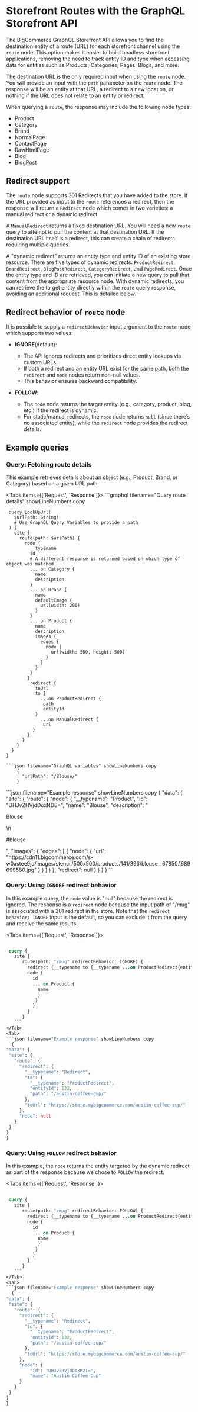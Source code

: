 # Storefront Routes with the GraphQL Storefront API

The BigCommerce GraphQL Storefront API allows you to find the destination entity of a route (URL) for each storefront channel using the `route` node. This option makes it easier to build headless storefront applications, removing the need to track entity ID and type when accessing data for entities such as Products, Categories, Pages, Blogs, and more.

The destination URL is the only required input when using the `route` node. You will provide an input with the `path` parameter on the `route` node. The response will be an entity at that URL, a redirect to a new location, or nothing if the URL does not relate to an entity or redirect.

When querying a `route`, the response may include the following node types:

* Product
* Category
* Brand
* NormalPage
* ContactPage
* RawHtmlPage
* Blog
* BlogPost

## Redirect support

The `route` node supports 301 Redirects that you have added to the store. If the URL provided as input to the `route` references a redirect, then the response will return a `Redirect` node which comes in two varieties: a manual redirect or a dynamic redirect.

A `ManualRedirect` returns a fixed destination URL. You will need a new `route` query to attempt to pull the content at that destination URL. If the destination URL itself is a redirect, this can create a chain of redirects requiring multiple queries.

A "dynamic redirect" returns an entity type and entity ID of an existing store resource. There are five types of dynamic redirects: `ProductRedirect`, `BrandRedirect`, `BlogPostRedirect`, `CategoryRedirect`, and `PageRedirect`. Once the entity type and ID are retrieved, you can initiate a new query to pull that content from the appropriate resource node. With dynamic redirects, you can retrieve the target entity directly within the `route` query response, avoiding an additional request. This is detailed below.

## Redirect behavior of `route` node

It is possible to supply a `redirectBehavior` input argument to the `route` node which supports two values:

* **IGNORE**(default): 

   * The API ignores redirects and prioritizes direct entity lookups via custom URLs. 
   * If both a redirect and an entity URL exist for the same path, both the `redirect` and `node` nodes return non-null values. 
   * This behavior ensures backward compatibility.

* **FOLLOW**: 

  * The `node` node returns the target entity (e.g., category, product, blog, etc.) if the redirect is dynamic. 
  * For static/manual redirects, the `node` node returns `null` (since there’s no associated entity), while the `redirect` node provides the redirect details.

## Example queries

### Query: Fetching route details

This example retrieves details about an object (e.g., Product, Brand, or Category) based on a given URL path.

<Tabs items={['Request', 'Response']}>
  <Tab>
    ```graphql filename="Query route details" showLineNumbers copy

     query LookUpUrl(
       $urlPath: String!
       # Use GraphQL Query Variables to provide a path
     ) {
       site {
         route(path: $urlPath) {
           node {
             __typename
             id
             # A different response is returned based on which type of object was matched
             ... on Category {
               name
               description
             }
             ... on Brand {
               name
               defaultImage {
                 url(width: 200)
               }
             }
             ... on Product {
               name
               description
               images {
                 edges {
                   node {
                     url(width: 500, height: 500)
                   }
                 }
               }
             }
            }
             redirect {
               toUrl
               to {
                 ...on ProductRedirect {
                  path
                  entityId
               }
                 ...on ManualRedirect {
                  url
              }
            }
          }
        }
      }
    }
```
```json filename="GraphQL variables" showLineNumbers copy 
    {
      "urlPath": "/Blouse/"
    }
```
  </Tab>
  <Tab>
    ```json filename="Example response" showLineNumbers copy
      {
  "data": {
    "site": {
      "route": {
        "node": {
          "__typename": "Product",
          "id": "UHJvZHVjdDoxNDE=",
          "name": "Blouse",
          "description": "<p>Blouse</p>\n<p>#blouse</p>",
          "images": {
            "edges": [
              {
                "node": {
                  "url": "https://cdn11.bigcommerce.com/s-w0astee9jo/images/stencil/500x500/products/141/396/blouse__67850.1689699580.jpg"
                }
              }
            ]
          }
        },
        "redirect": null
      }
    }
  }
}  
```
</Tab>
</Tabs>

### Query: Using `IGNORE` redirect behavior

In this example query, the `node` value is "null" because the redirect is ignored. The response is a `redirect` node because the input path of "/mug" is associated with a 301 redirect in the store. Note that the `redirect behavior: IGNORE` input is the default, so you can exclude it from the query and receive the same results.

<Tabs items={['Request', 'Response']}>
  <Tab>
   ```graphql filename="Query using IGNORE redirect behavior" showLineNumbers copy

    query {
      site {
         route(path: "/mug" redirectBehavior: IGNORE) {
           redirect {__typename to {__typename ...on ProductRedirect{entityId path}} toUrl} 
           node {
             id
             ... on Product {
               name
               }
              }
             }
           }
         }
      ```
</Tab>
  <Tab>
  ```json filename="Example response" showLineNumbers copy
     {
  "data": {
    "site": {
      "route": {
        "redirect": {
          "__typename": "Redirect",
          "to": {
            "__typename": "ProductRedirect",
            "entityId": 132,
            "path": "/austin-coffee-cup/"
          },
          "toUrl": "https://store.mybigcommerce.com/austin-coffee-cup/"
        },
        "node": null
      }
    }
  }
}
```
</Tab>
</Tabs>

### Query: Using `FOLLOW` redirect behavior

In this example, the `node` returns the entity targeted by the dynamic redirect as part of the response because we chose to `FOLLOW` the redirect.

<Tabs items={['Request', 'Response']}>
  <Tab>
   ```graphql filename="Query using FOLLOW redirect behavior" showLineNumbers copy

    query {
      site {
         route(path: "/mug" redirectBehavior: FOLLOW) {
           redirect {__typename to {__typename ...on ProductRedirect{entityId path}} toUrl} 
           node {
             id
             ... on Product {
               name
               }
              }
             }
           }
         }
      ```
</Tab>
  <Tab>
  ```json filename="Example response" showLineNumbers copy
     {
  "data": {
    "site": {
      "route": {
        "redirect": {
          "__typename": "Redirect",
          "to": {
            "__typename": "ProductRedirect",
            "entityId": 132,
            "path": "/austin-coffee-cup/"
          },
          "toUrl": "https://store.mybigcommerce.com/austin-coffee-cup/"
        },
        "node": {
            "id": "UHJvZHVjdDoxMzI=",
            "name": "Austin Coffee Cup"
        }
      }
    }
  }
}
   ```
</Tab>
</Tabs>
